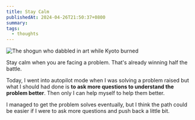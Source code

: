 ```yaml
---
title: Stay Calm
publishedAt: 2024-04-26T21:50:37+0800
summary: 
tags:
  - thoughts
---
```


<Image src='/images/shogun.png' alt='The shogun who dabbled in art while Kyoto burned' />

Stay calm when you are facing a problem. That's already winning half the battle. 

Today, I went into autopilot mode when I was solving a problem raised but what I should had done is **to ask more questions to understand the problem better**. Then only I can help myself to help them better.

I managed to get the problem solves eventually, but I think the path could be easier if I were to ask more questions and push back a little bit.